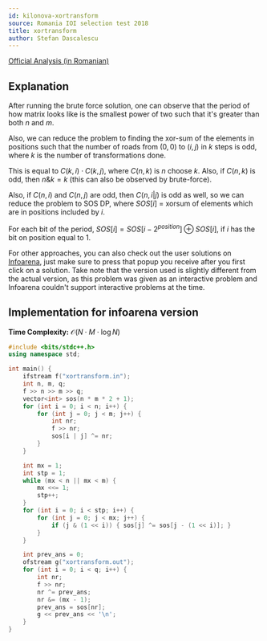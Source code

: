 ```yaml
---
id: kilonova-xortransform
source: Romania IOI selection test 2018
title: xortransform
author: Stefan Dascalescu
---
```


[Official Analysis (in Romanian)](https://github.com/roalgo-discord/Romanian-Olympiad-Solutions/blob/main/Baraj%20%2B%20Lot%20Seniori%20(IOI%20team%20selection%20tests)/2018/Lot%202/descriere_xortransform.pdf)

## Explanation

After running the brute force solution, one can observe that the period of how matrix looks like is the smallest power of two such that it's greater than both $n$ and $m$.

Also, we can reduce the problem to finding the xor-sum of the elements in positions such that the number of roads from $(0, 0)$ to $(i, j)$ in $k$ steps is odd, where $k$ is the number of transformations done.

This is equal to $C(k, i) \cdot C(k, j)$, where $C(n, k)$ is $n$ choose $k$. Also, if $C(n, k)$ is odd, then $n \& k = k$ (this can also be observed by brute-force).

Also, if $C(n, i)$ and $C(n, j)$ are odd, then $C(n, i|j)$ is odd as well, so we can reduce the problem to SOS DP, where $SOS[i]$ = xorsum of elements which are in positions included by $i$.

For each bit of the period, $SOS[i] = SOS[i - 2^{position}] \oplus SOS[i]$, if $i$ has the bit on position equal to $1$.

For other approaches, you can also check out the user solutions on [Infoarena](https://infoarena.ro/monitor?task=xortransform), just make sure to press that popup you receive after you first click on a solution. Take note that the version used is slightly different from the actual version, as this problem was given as an interactive problem and Infoarena couldn't support interactive problems at the time.

## Implementation for infoarena version

**Time Complexity:** $\mathcal{O}(N \cdot M \cdot \log N)$

<LanguageSection>
<CPPSection>

```cpp
#include <bits/stdc++.h>
using namespace std;

int main() {
	ifstream f("xortransform.in");
	int n, m, q;
	f >> n >> m >> q;
	vector<int> sos(n * m * 2 + 1);
	for (int i = 0; i < n; i++) {
		for (int j = 0; j < m; j++) {
			int nr;
			f >> nr;
			sos[i | j] ^= nr;
		}
	}

	int mx = 1;
	int stp = 1;
	while (mx < n || mx < m) {
		mx <<= 1;
		stp++;
	}
	for (int i = 0; i < stp; i++) {
		for (int j = 0; j < mx; j++) {
			if (j & (1 << i)) { sos[j] ^= sos[j - (1 << i)]; }
		}
	}

	int prev_ans = 0;
	ofstream g("xortransform.out");
	for (int i = 0; i < q; i++) {
		int nr;
		f >> nr;
		nr ^= prev_ans;
		nr &= (mx - 1);
		prev_ans = sos[nr];
		g << prev_ans << '\n';
	}
}
```

</CPPSection>
</LanguageSection>
